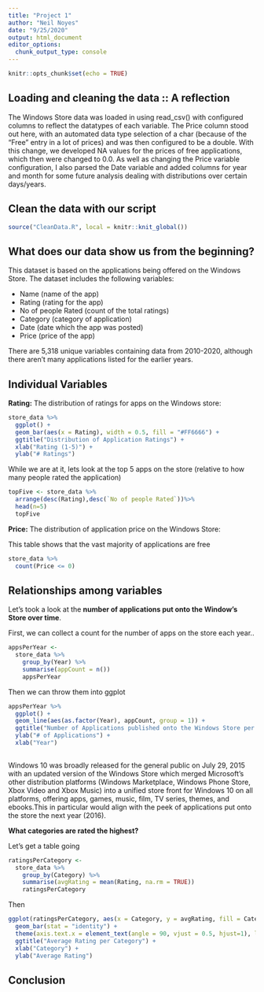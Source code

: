 ```yaml
---
title: "Project 1"
author: "Neil Noyes"
date: "9/25/2020"
output: html_document
editor_options: 
  chunk_output_type: console
---
```


```r
knitr::opts_chunk$set(echo = TRUE)
```

## Loading and cleaning the data :: A reflection
  The Windows Store data was loaded in using read_csv() with configured columns to reflect the datatypes of each variable. The Price column stood out here, with an automated data type selection of a char (because of the "Free" entry in a lot of prices) and was then configured to be a double. With this change, we developed NA values for the prices of free applications, which then were changed to 0.0. As well as changing the Price variable configuration, I also parsed the Date variable and added columns for year and month for some future analysis dealing with distributions over certain days/years.


## Clean the data with our script
```r
source("CleanData.R", local = knitr::knit_global())
```

## What does our data show us from the beginning? 

This dataset is based on the applications being offered on the Windows Store. The dataset includes the following variables:

  - Name                (name of the app)
  - Rating              (rating for the app)
  - No of people Rated  (count of the total ratings)
  - Category            (category of application)
  - Date                (date which the app was posted)
  - Price               (price of the app)
  
There are 5,318 unique variables containing data from 2010-2020, although there aren't many applications listed for the   earlier years. 
  


## Individual Variables

**Rating:** 
The distribution of ratings for apps on the Windows store:
```r
store_data %>%
  ggplot() +
  geom_bar(aes(x = Rating), width = 0.5, fill = "#FF6666") +
  ggtitle("Distribution of Application Ratings") +
  xlab("Rating (1-5)") +
  ylab("# Ratings")
```

While we are at it, lets look at the top 5 apps on the store (relative to how many people rated the application)
```r
topFive <- store_data %>%
  arrange(desc(Rating),desc(`No of people Rated`))%>%
  head(n=5)
  topFive
```


**Price:**
The distribution of application price on the Windows Store:

This table shows that the vast majority of applications are free
```r
store_data %>%
  count(Price <= 0)
```


## Relationships among variables

Let's took a look at the **number of applications put onto the Window's Store over time**.

First, we can collect a count for the number of apps on the store each year..
```r
appsPerYear <- 
  store_data %>%
    group_by(Year) %>%
    summarise(appCount = n())
    appsPerYear
```

Then we can throw them into ggplot
```r
appsPerYear %>%
  ggplot() +
  geom_line(aes(as.factor(Year), appCount, group = 1)) +
  ggtitle("Number of Applications published onto the Windows Store per Year") +
  ylab("# of Applications") + 
  xlab("Year")
  
```

Windows 10 was broadly released for the general public on July 29, 2015 with an updated version of the Windows Store which merged Microsoft's other distribution platforms (Windows Marketplace, Windows Phone Store, Xbox Video and Xbox Music) into a unified store front for Windows 10 on all platforms, offering apps, games, music, film, TV series, themes, and ebooks.This in particular would align with the peek of applications put onto the store the next year (2016). 

**What categories are rated the highest?**

Let's get a table going
```r
ratingsPerCategory <- 
  store_data %>%
    group_by(Category) %>%
    summarise(avgRating = mean(Rating, na.rm = TRUE))
    ratingsPerCategory
```

Then 
```r
ggplot(ratingsPerCategory, aes(x = Category, y = avgRating, fill = Category)) +
  geom_bar(stat = "identity") +
  theme(axis.text.x = element_text(angle = 90, vjust = 0.5, hjust=1), legend.position = "none") +
  ggtitle("Average Rating per Category") + 
  xlab("Category") + 
  ylab("Average Rating")
```



## Conclusion
